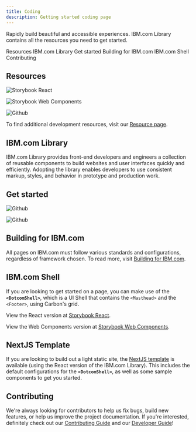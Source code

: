 ```yaml
---
title: Coding
description: Getting started coding page
---
```


<PageDescription>

Rapidly build beautiful and accessible experiences. IBM.com Library contains all the resources you need to get started. 

</PageDescription>

<AnchorLinks>

<AnchorLink>Resources</AnchorLink>
<AnchorLink>IBM.com Library</AnchorLink>
<AnchorLink>Get started</AnchorLink>
<AnchorLink>Building for IBM.com</AnchorLink>
<AnchorLink>IBM.com Shell</AnchorLink>
<AnchorLink>Contributing</AnchorLink>

</AnchorLinks>

## Resources

<Row className="resource-card-group">
<Column colMd={4} colLg={4} noGutterSm>
<ResourceCard
  subTitle="IBM.com Library Storybook React"
  href="https://ibmdotcom-react.mybluemix.net/"
>

![Storybook React](./../../images/icon/react-icon.svg)

</ResourceCard>    
</Column>

<Column colMd={4} colLg={4} noGutterSm>
<ResourceCard
  subTitle="IBM.com Library Storybook Web Components"
  href="https://ibmdotcom-web-components.mybluemix.net/"
>

![Storybook Web Components](./../../images/icon/js_logo.svg)

</ResourceCard>
</Column>

<Column colMd={4} colLg={4} noGutterSm>
<ResourceCard
  subTitle="IBM.com Library Github Repo"
  href="https://github.com/carbon-design-system/ibm-dotcom-library"
>

![Github](./../../images/icon/github-icon.svg)

</ResourceCard>
</Column>
</Row>

To find additional development resources, visit our [Resource page](/resources).

## IBM.com Library

IBM.com Library provides front-end developers and engineers a collection of reusable components to build websites and 
user interfaces quickly and efficiently. Adopting the library enables developers to use consistent markup, styles, and 
behavior in prototype and production work. 

## Get started

<Row className="resource-card-group">
<Column colMd={4} colLg={4} noGutterSm>
<ResourceCard
  subTitle="IBM.com Library Components (React)"
  href="https://github.com/carbon-design-system/ibm-dotcom-library/tree/master/packages/react"
>

![Github](./../../images/icon/github-icon.svg)

</ResourceCard>    
</Column>

<Column colMd={4} colLg={4} noGutterSm>
<ResourceCard
  subTitle="IBM.com Library Components (Web Components)"
  href="https://github.com/carbon-design-system/ibm-dotcom-library/tree/master/packages/web-components"
>

![Github](./../../images/icon/github-icon.svg)

</ResourceCard>    
</Column>

</Row>

## Building for IBM.com

All pages on IBM.com must follow various standards and configurations, regardless of framework chosen. To read more, 
visit [Building for IBM.com](https://github.com/carbon-design-system/ibm-dotcom-library/blob/master/docs/building-for-ibm-dotcom.md).

## IBM.com Shell

If you are looking to get started on a page, you can make use of the **`<DotcomShell>`**, which is a UI Shell that 
contains the `<Masthead>` and the `<Footer>`, using Carbon's grid. 

View the React version at [Storybook React](https://ibmdotcom-react.mybluemix.net/?path=/story/dotcom-shell--default).

View the Web Components version at [Storybook Web Components](http://ibmdotcom-web-components.mybluemix.net/?path=/story/components-dotcom-shell--default).
  
## NextJS Template

If you are looking to build out a light static site, the 
[NextJS template](https://github.com/carbon-design-system/ibm-dotcom-library-nextjs-template) is available (using the 
React version of the IBM.com Library). This includes the default configurations for the **`<DotcomShell>`**, as well as 
some sample components to get you started.

## Contributing

We're always looking for contributors to help us fix bugs, build new features, or help us improve the project 
documentation. If you're interested, definitely check out our 
[Contributing Guide](https://github.com/carbon-design-system/ibm-dotcom-library/blob/master/.github/CONTRIBUTING.md) and 
our [Developer Guide](https://github.com/carbon-design-system/ibm-dotcom-library/blob/master/docs/developing.md)! 
